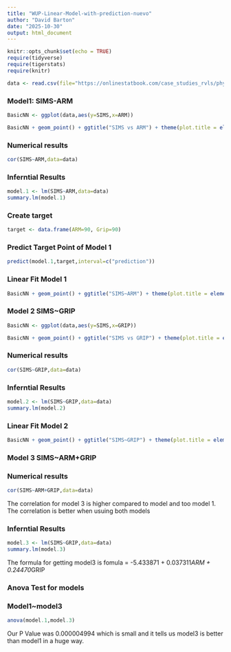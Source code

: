 ```yaml
---
title: "WUP-Linear-Model-with-prediction-nuevo"
author: "David Barton"
date: "2025-10-30"
output: html_document
---
```


```r
knitr::opts_chunk$set(echo = TRUE)
require(tidyverse)
require(tigerstats)
require(knitr)

data <- read.csv(file="https://onlinestatbook.com/case_studies_rvls/physical_strength/data.txt",sep="",header=TRUE)  
```

### Model1: SIMS-ARM

```r
BasicNN <- ggplot(data,aes(y=SIMS,x=ARM))
```

```r
BasicNN + geom_point() + ggtitle("SIMS vs ARM") + theme(plot.title = element_text(hjust = 0.5, size = 20))
```

### Numerical results

```r
cor(SIMS~ARM,data=data)
```


### Inferntial Results

```r
model.1 <- lm(SIMS~ARM,data=data)
summary.lm(model.1)
```

### Create target 

```r
target <- data.frame(ARM=90, Grip=90)
```

### Predict Target Point of Model 1

```r
predict(model.1,target,interval=c("prediction"))
```

### Linear Fit Model 1

```r
BasicNN + geom_point() + ggtitle("SIMS~ARM") + theme(plot.title = element_text(hjust = 0.5, size = 20 )) + geom_smooth(method=lm)
```

### Model 2 SIMS~GRIP

```r
BasicNN <- ggplot(data,aes(y=SIMS,x=GRIP))
```

```r
BasicNN + geom_point() + ggtitle("SIMS vs GRIP") + theme(plot.title = element_text(hjust = 0.5, size = 20))
```

### Numerical results

```r
cor(SIMS~GRIP,data=data)
```

### Inferntial Results

```r
model.2 <- lm(SIMS~GRIP,data=data)
summary.lm(model.2)
```

### Linear Fit Model 2

```r
BasicNN + geom_point() + ggtitle("SIMS~GRIP") + theme(plot.title = element_text(hjust = 0.5, size = 20 )) + geom_smooth(method=lm)
```

### Model 3 SIMS~ARM+GRIP

### Numerical results

```r
cor(SIMS~ARM+GRIP,data=data)
```

The correlation for model 3 is higher compared to model and too model 1. The correlation is better when usuing both models

### Inferntial Results

```r
model.3 <- lm(SIMS~GRIP,data=data)
summary.lm(model.3)
```

The formula for getting model3 is fomula = -5.433871 + 0.037311*ARM + 0.24470*GRIP


### Anova Test for models 

### Model1~model3

```r
anova(model.1,model.3)
```

Our P Value was 0.000004994 which is small and it tells us model3 is better than model1 in a huge way.


